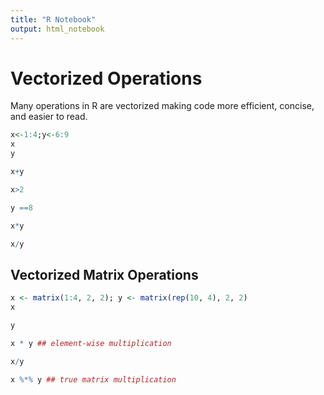 ```yaml
---
title: "R Notebook"
output: html_notebook
---
```


# Vectorized Operations

Many operations in R are vectorized making code more efficient, concise, and easier to read.

```r
x<-1:4;y<-6:9
x
y
```
```r
x+y
```

```r
x>2
```

```r
y ==8 
```
```r
x*y
```
```r
x/y
```

## Vectorized Matrix Operations

```r
x <- matrix(1:4, 2, 2); y <- matrix(rep(10, 4), 2, 2)
x
```

```r
y
```
```r
x * y ## element-wise multiplication
```
```r
x/y
```
```r
x %*% y ## true matrix multiplication
```

